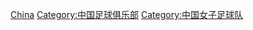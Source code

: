 [[Category:各國女子足球俱樂部|China]]
[[Category:中国足球俱乐部|Category:中国足球俱乐部]]
[[Category:中国女子足球队|Category:中国女子足球队]]